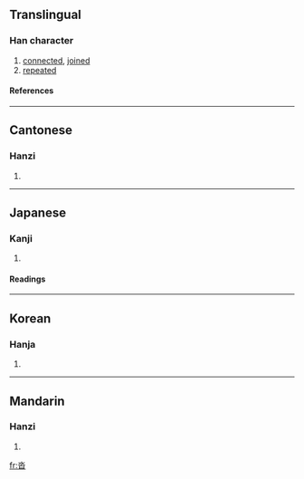 ==Translingual==
===Han character===
{{Han char|rn=85|rad=水|as=04|sn=8|four=1260<sub>3</sub>|canj=水日 (EA), X水日 (XEA)}}
# [[connected]], [[joined]]
# [[repeated]]
====References====
{{Han ref|kx=0611.150|dkj=17206|dj=1004.050|hdz=31556.080|uh=6C93|ud=27795|bh=CCEE|bd=52462}}

----
==Cantonese==
===Hanzi===
{{yue-hanzi|jyut=|y=daap6}}
# {{defn|Cantonese}}

----
==Japanese==
===Kanji===
{{ja-kanji|grade=|rs=水04}}
# {{defn|Japanese}} 
====Readings====
{{ja-readings|on=[[とう]] (tō)|kun=[[くつ]] (kutsu)}}

----
==Korean==
===Hanja===
{{ko-hanja|hangeul=답|eumhun=|rv=dap|mr=tap|y=tap}}
# {{defn|Korean}}

----
==Mandarin==
===Hanzi===
{{cmn-hanzi|pin=[[dá]] (da2), [[tà]] (ta4)|wg=ta<sup>2</sup>, t'a<sup>4</sup>}}
# {{defn|Mandarin}}

[[fr:沓]]
